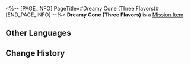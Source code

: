 <%-- [PAGE_INFO]
PageTitle=#Dreamy Cone (Three Flavors)#
[END_PAGE_INFO] --%>
{{Item Infobox
|id          = 150040
|image       = Item Dreamy Cone (Three Flavors).png
|type        = Mission Item
|invCategory = Missions
|rarity      = 4
|effect      = 
|description = What does the taste of a sweet dream resemble? This question lacks a definitive answer. Hence, Dreamy Cones were introduced with an initial offering of over twenty distinct flavors. However, as time passed, only three prominent flavors endured, each representing a popular scenario found in dreams.
}}
{{Description|''"So, the three most popular scenarios are... memory loss, car crash, and terminal illness?"''}}
'''Dreamy Cone (Three Flavors)''' is a [[Mission Item]].

==Other Languages==
{{Other Languages
|en   = Dreamy Cone (Three Flavors)
|zhs  = 美梦脆筒（三种口味）
|zht  = 美夢甜筒（三種口味）
|ja   = ドリームアイス（トリプル）
|ko   = 좋은꿈 콘 아이스크림(세 가지 맛)
|es   = Cono Dulces Sueños (tres sabores)
|fr   = Cône des rêves (trois parfums)
|ru   = Грёзный рожок (три вкуса)
|th   = Dreamy Cone (Three Flavors)
|vi   = Kem Ốc Quế Mộng Mơ (Ba Mùi)
|de   = Traumwaffeltüte (drei Geschmacksrichtungen)
|id   = Dreamy Cone (Three Flavors)
|pt   = Casquinha Sonhadora (Três Sabores)
}}

==Change History==
{{Change History|2.2}}